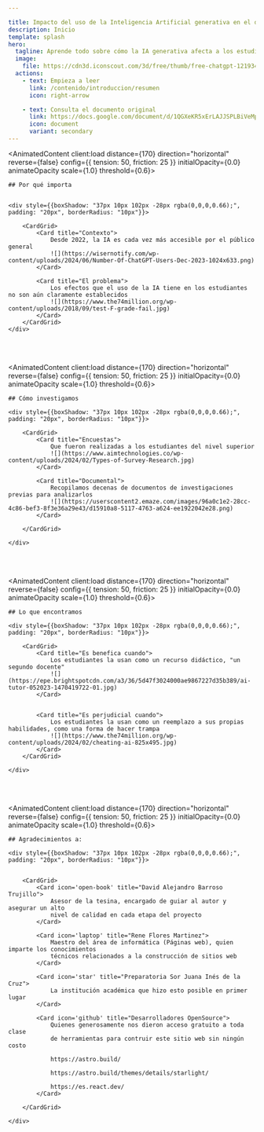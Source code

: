 ```yaml
---

title: Impacto del uso de la Inteligencia Artificial generativa en el desempeño académico de los estudiantes de nivel superior
description: Inicio
template: splash
hero:
  tagline: Aprende todo sobre cómo la IA generativa afecta a los estudiantes universitarios
  image:
    file: https://cdn3d.iconscout.com/3d/free/thumb/free-chatgpt-12193414-9940790.png?f=webp
  actions:
    - text: Empieza a leer
      link: /contenido/introduccion/resumen
      icon: right-arrow

    - text: Consulta el documento original
      link: https://docs.google.com/document/d/1QGXeKR5xErLAJJSPLBiVeMphLcKIc9orWol04z26QqE/edit?usp=sharing
      icon: document
      variant: secondary
---
```




<AnimatedContent
	client:load
	distance={170}
	direction="horizontal"
	reverse={false}
	config={{ tension: 50, friction: 25 }}
	initialOpacity={0.0}
	animateOpacity
	scale={1.0}
	threshold={0.6}>

	## Por qué importa


	<div style={{boxShadow: "37px 10px 102px -28px rgba(0,0,0,0.66);", padding: "20px", borderRadius: "10px"}}>
	
		<CardGrid>
			<Card title="Contexto">
				Desde 2022, la IA es cada vez más accesible por el público general
				![](https://wisernotify.com/wp-content/uploads/2024/06/Number-Of-ChatGPT-Users-Dec-2023-1024x633.png)
			</Card>

			<Card title="El problema">
				Los efectos que el uso de la IA tiene en los estudiantes no son aún claramente establecidos
				![](https://www.the74million.org/wp-content/uploads/2018/09/test-F-grade-fail.jpg)
			</Card>
		</CardGrid>
	</div>

</AnimatedContent>


<br/>
<br/>

<AnimatedContent
	client:load
	distance={170}
	direction="horizontal"
	reverse={false}
	config={{ tension: 50, friction: 25 }}
	initialOpacity={0.0}
	animateOpacity
	scale={1.0}
	threshold={0.6}>

	## Cómo investigamos

	<div style={{boxShadow: "37px 10px 102px -28px rgba(0,0,0,0.66);", padding: "20px", borderRadius: "10px"}}>

		<CardGrid>
			<Card title="Encuestas">
				Que fueron realizadas a los estudiantes del nivel superior
				![](https://www.aimtechnologies.co/wp-content/uploads/2024/02/Types-of-Survey-Research.jpg)
			</Card>

			<Card title="Documental">
				Recopilamos decenas de documentos de investigaciones previas para analizarlos
				![](https://userscontent2.emaze.com/images/96a0c1e2-28cc-4c86-bef3-8f3e36a29e43/d15910a8-5117-4763-a624-ee1922042e28.png)
			</Card>

		</CardGrid>

	</div>

</AnimatedContent>

<br/>
<br/>


<AnimatedContent
	client:load
	distance={170}
	direction="horizontal"
	reverse={false}
	config={{ tension: 50, friction: 25 }}
	initialOpacity={0.0}
	animateOpacity
	scale={1.0}
	threshold={0.6}>

	## Lo que encontramos

	<div style={{boxShadow: "37px 10px 102px -28px rgba(0,0,0,0.66);", padding: "20px", borderRadius: "10px"}}>

		<CardGrid>
			<Card title="Es benefica cuando">
				Los estudiantes la usan como un recurso didáctico, "un segundo docente"
				![](https://epe.brightspotcdn.com/a3/36/5d47f3024000ae9867227d35b389/ai-tutor-052023-1470419722-01.jpg)
			</Card>


			<Card title="Es perjudicial cuando">
				Los estudiantes la usan como un reemplazo a sus propias habilidades, como una forma de hacer trampa
				![](https://www.the74million.org/wp-content/uploads/2024/02/cheating-ai-825x495.jpg)
			</Card>
		</CardGrid>

	</div>

</AnimatedContent>



<br/>
<br/>

<AnimatedContent
	client:load
	distance={170}
	direction="horizontal"
	reverse={false}
	config={{ tension: 50, friction: 25 }}
	initialOpacity={0.0}
	animateOpacity
	scale={1.0}
	threshold={0.6}>

	## Agradecimientos a:

	<div style={{boxShadow: "37px 10px 102px -28px rgba(0,0,0,0.66);", padding: "20px", borderRadius: "10px"}}>


		<CardGrid>
			<Card icon='open-book' title="David Alejandro Barroso Trujillo">
				Asesor de la tesina, encargado de guiar al autor y asegurar un alto
				nivel de calidad en cada etapa del proyecto
			</Card>

			<Card icon='laptop' title="Rene Flores Martinez">
				Maestro del área de informática (Páginas web), quien imparte los conocimientos
				técnicos relacionados a la construcción de sitios web
			</Card>

			<Card icon='star' title="Preparatoria Sor Juana Inés de la Cruz">
				La institución académica que hizo esto posible en primer lugar
			</Card>

			<Card icon='github' title="Desarrolladores OpenSource">
				Quienes generosamente nos dieron acceso gratuito a toda clase
				de herramientas para contruir este sitio web sin ningún costo

				https://astro.build/

				https://astro.build/themes/details/starlight/

				https://es.react.dev/
			</Card>

		</CardGrid>

	</div>

</AnimatedContent>


